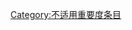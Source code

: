 {{catmore1|[[Wikipedia:互联网专题|Wikipedia:互联网专题]]}}
{{Articles by Importance|topic=互联网|project=互联网|format=TOC}}
{{emptycat}}

[[Category:不适用重要度条目|Category:不适用重要度条目]]